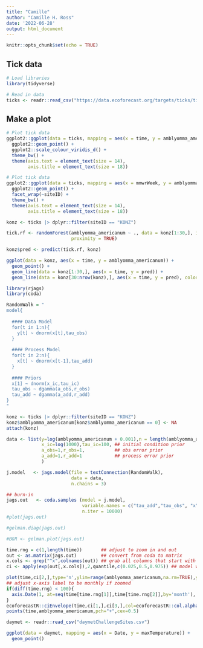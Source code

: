 ```yaml
---
title: "Camille"
author: "Camille H. Ross"
date: '2022-06-28'
output: html_document
---
```


```r
knitr::opts_chunk$set(echo = TRUE)
```

## Tick data

```r
# Load libraries
library(tidyverse)

# Read in data
ticks <- readr::read_csv("https://data.ecoforecast.org/targets/ticks/ticks-targets.csv.gz", guess_max = 1e6)
```

## Make a plot

```r
# Plot tick data
ggplot2::ggplot(data = ticks, mapping = aes(x = time, y = amblyomma_americanum, color = siteID)) +
  ggplot2::geom_point() +
  ggplot2::scale_colour_viridis_d() +
  theme_bw() +
  theme(axis.text = element_text(size = 14),
        axis.title = element_text(size = 18))

```

```r
# Plot tick data
ggplot2::ggplot(data = ticks, mapping = aes(x = mmwrWeek, y = amblyomma_americanum)) +
  ggplot2::geom_point() +
  facet_wrap(~siteID) +
  theme_bw() +
  theme(axis.text = element_text(size = 14),
        axis.title = element_text(size = 18))

konz <- ticks |> dplyr::filter(siteID == "KONZ")

tick.rf <- randomForest(amblyomma_americanum ~ ., data = konz[1:30,], importance = TRUE,
                        proximity = TRUE)

konz$pred <- predict(tick.rf, konz)

ggplot(data = konz, aes(x = time, y = amblyomma_americanum)) +
  geom_point() +
  geom_line(data = konz[1:30,], aes(x = time, y = pred)) +
  geom_line(data = konz[30:nrow(konz),], aes(x = time, y = pred), color = "red")
```

```r
library(rjags)
library(coda)

RandomWalk = "
model{
  
  #### Data Model
  for(t in 1:n){
    y[t] ~ dnorm(x[t],tau_obs)
  }
  
  #### Process Model
  for(t in 2:n){
    x[t] ~ dnorm(x[t-1],tau_add)
  }
  
  #### Priors
  x[1] ~ dnorm(x_ic,tau_ic)
  tau_obs ~ dgamma(a_obs,r_obs)
  tau_add ~ dgamma(a_add,r_add)
}
"

konz <- ticks |> dplyr::filter(siteID == "KONZ") 
konz$amblyomma_americanum[konz$amblyomma_americanum == 0] <- NA
attach(konz)

data <- list(y=log(amblyomma_americanum + 0.001),n = length(amblyomma_americanum),      ## data
             x_ic=log(1000),tau_ic=100, ## initial condition prior
             a_obs=1,r_obs=1,           ## obs error prior
             a_add=1,r_add=1            ## process error prior
             )

j.model   <- jags.model(file = textConnection(RandomWalk),
                        data = data,
                        n.chains = 3)

## burn-in
jags.out   <- coda.samples (model = j.model,
                            variable.names = c("tau_add","tau_obs", "x"),
                            n.iter = 10000)
#plot(jags.out)

#gelman.diag(jags.out)

#BGR <- gelman.plot(jags.out)

time.rng = c(1,length(time))       ## adjust to zoom in and out
out <- as.matrix(jags.out)         ## convert from coda to matrix  
x.cols <- grep("^x",colnames(out)) ## grab all columns that start with the letter x
ci <- apply(exp(out[,x.cols]),2,quantile,c(0.025,0.5,0.975)) ## model was fit on log scale

plot(time,ci[2,],type='n',ylim=range(amblyomma_americanum,na.rm=TRUE),ylab="Flu Index",log='y',xlim=time[time.rng])
## adjust x-axis label to be monthly if zoomed
if(diff(time.rng) < 100){ 
  axis.Date(1, at=seq(time[time.rng[1]],time[time.rng[2]],by='month'), format = "%Y-%m")
}
ecoforecastR::ciEnvelope(time,ci[1,],ci[3,],col=ecoforecastR::col.alpha("lightBlue",0.75))
points(time,amblyomma_americanum,pch="+",cex=0.5)
```


```r
daymet <- readr::read_csv("daymetChallengeSites.csv")

ggplot(data = daymet, mapping = aes(x = Date, y = maxTemperature)) +
  geom_point()
```





